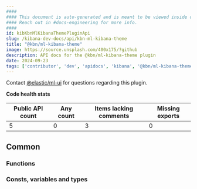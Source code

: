 ```yaml
---
####
#### This document is auto-generated and is meant to be viewed inside our experimental, new docs system.
#### Reach out in #docs-engineering for more info.
####
id: kibKbnMlKibanaThemePluginApi
slug: /kibana-dev-docs/api/kbn-ml-kibana-theme
title: "@kbn/ml-kibana-theme"
image: https://source.unsplash.com/400x175/?github
description: API docs for the @kbn/ml-kibana-theme plugin
date: 2024-09-23
tags: ['contributor', 'dev', 'apidocs', 'kibana', '@kbn/ml-kibana-theme']
---
```




Contact [@elastic/ml-ui](https://github.com/orgs/elastic/teams/ml-ui) for questions regarding this plugin.

**Code health stats**

| Public API count  | Any count | Items lacking comments | Missing exports |
|-------------------|-----------|------------------------|-----------------|
| 5 | 0 | 3 | 0 |

## Common

### Functions
<DocDefinitionList data={kbnMlKibanaThemeObj.common.functions}/>

### Consts, variables and types
<DocDefinitionList data={kbnMlKibanaThemeObj.common.misc}/>

